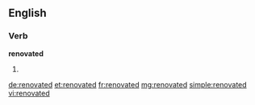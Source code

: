 ==English==

===Verb===
'''renovated'''

# {{past of|renovate}}

[[de:renovated]]
[[et:renovated]]
[[fr:renovated]]
[[mg:renovated]]
[[simple:renovated]]
[[vi:renovated]]